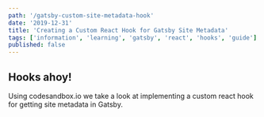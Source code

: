 ```yaml
---
path: '/gatsby-custom-site-metadata-hook'
date: '2019-12-31'
title: 'Creating a Custom React Hook for Gatsby Site Metadata'
tags: ['information', 'learning', 'gatsby', 'react', 'hooks', 'guide']
published: false
---
```


## Hooks ahoy!

Using codesandbox.io we take a look at implementing a custom react
hook for getting site metadata in Gatsby.
